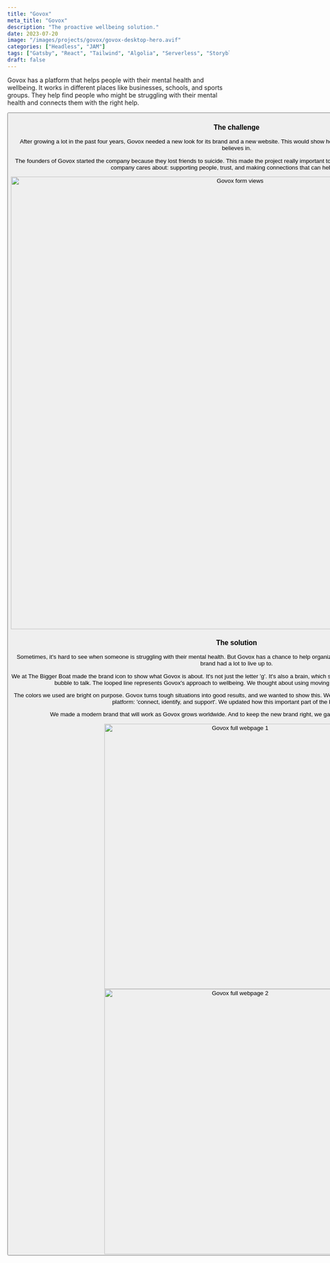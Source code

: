 ```yaml
---
title: "Govox"
meta_title: "Govox"
description: "The proactive wellbeing solution."
date: 2023-07-20
image: "/images/projects/govox/govox-desktop-hero.avif"
categories: ["Headless", "JAM"]
tags: ["Gatsby", "React", "Tailwind", "Algolia", "Serverless", "Storyblok", "Node"]
draft: false
---
```


<AtTbb/>

Govox has a platform that helps people with their mental health and wellbeing. It works in different places like businesses, schools, and sports groups. They help find people who might be struggling with their mental health and connects them with the right help.

<Button label="Visit the website" link="https://www.govox.com/" style="solid" target="_blank"/>

### The challenge

After growing a lot in the past four years, Govox needed a new look for its brand and a new website. This would show how much the company has changed and what it believes in.

The founders of Govox started the company because they lost friends to suicide. This made the project really important to them. The new brand had to show the things the company cares about: supporting people, trust, and making connections that can help save lives.

<img src="/images/projects/govox/govox-carousel-assets-1.svg" alt="Govox form views" width="1024" loading="lazy"/>

### The solution

Sometimes, it's hard to see when someone is struggling with their mental health. But Govox has a chance to help organizations notice this and raise awareness. The new brand had a lot to live up to.

We at The Bigger Boat made the brand icon to show what Govox is about. It's not just the letter 'g'. It's also a brain, which shows mental health, an ear to listen, and a speech bubble to talk. The looped line represents Govox's approach to wellbeing. We thought about using moving images for the logo from the start.

The colors we used are bright on purpose. Govox turns tough situations into good results, and we wanted to show this. We also made special icons for the steps of Govox's platform: 'connect, identify, and support'. We updated how this important part of the brand looks.

We made a modern brand that will work as Govox grows worldwide. And to keep the new brand right, we gave clear guidelines on how to use it.

<div class="content-images-grid-2">
    <img src="/images/projects/govox/govox-full-webpage-1.avif" alt="Govox full webpage 1" width="600" loading="lazy"/>
    <img src="/images/projects/govox/govox-full-webpage-2.avif" alt="Govox full webpage 2" width="600" loading="lazy"/>
</div>